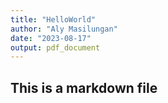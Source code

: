 ```yaml
---
title: "HelloWorld"
author: "Aly Masilungan"
date: "2023-08-17"
output: pdf_document
---
```


## This is a markdown file
